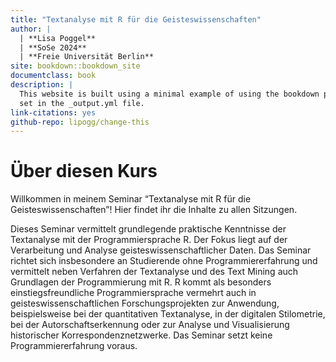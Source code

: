 ```yaml
--- 
title: "Textanalyse mit R für die Geisteswissenschaften"
author: |
  | **Lisa Poggel**
  | **SoSe 2024**
  | **Freie Universität Berlin**
site: bookdown::bookdown_site
documentclass: book
description: |
  This website is built using a minimal example of using the bookdown package to write a book. The HTML output format for this example is bookdown::gitbook,
  set in the _output.yml file.
link-citations: yes
github-repo: lipogg/change-this
---
```


# Über diesen Kurs {-}

Willkommen in meinem Seminar "Textanalyse mit R für die Geisteswissenschaften"! Hier findet ihr die Inhalte zu allen Sitzungen.

Dieses Seminar vermittelt grundlegende praktische Kenntnisse der Textanalyse mit der Programmiersprache R. Der Fokus liegt auf der Verarbeitung und Analyse geisteswissenschaftlicher Daten. Das Seminar richtet sich insbesondere an Studierende ohne Programmiererfahrung und vermittelt neben Verfahren der Textanalyse und des Text Mining auch Grundlagen der Programmierung mit R. R kommt als besonders einstiegsfreundliche Programmiersprache vermehrt auch in geisteswissenschaftlichen Forschungsprojekten zur Anwendung, beispielsweise bei der quantitativen Textanalyse, in der digitalen Stilometrie, bei der Autorschaftserkennung oder zur Analyse und Visualisierung historischer Korrespondenznetzwerke. Das Seminar setzt keine Programmiererfahrung voraus. 
